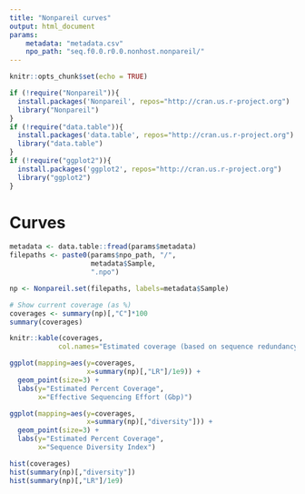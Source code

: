```yaml
---
title: "Nonpareil curves"
output: html_document
params:
    metadata: "metadata.csv"
    npo_path: "seq.f0.0.r0.0.nonhost.nonpareil/"
---
```


```r
knitr::opts_chunk$set(echo = TRUE)

if (!require("Nonpareil")){
  install.packages('Nonpareil', repos="http://cran.us.r-project.org")
  library("Nonpareil")
}
if (!require("data.table")){
  install.packages('data.table', repos="http://cran.us.r-project.org")
  library("data.table")
}
if (!require("ggplot2")){
  install.packages('ggplot2', repos="http://cran.us.r-project.org")
  library("ggplot2")
}
```

# Curves
```r
metadata <- data.table::fread(params$metadata)
filepaths <- paste0(params$npo_path, "/",
                    metadata$Sample, 
                    ".npo")

np <- Nonpareil.set(filepaths, labels=metadata$Sample)

# Show current coverage (as %)
coverages <- summary(np)[,"C"]*100 
summary(coverages)

knitr::kable(coverages,
            col.names="Estimated coverage (based on sequence redundancy)")

ggplot(mapping=aes(y=coverages,
                   x=summary(np)[,"LR"]/1e9)) +
  geom_point(size=3) +
  labs(y="Estimated Percent Coverage",
       x="Effective Sequencing Effort (Gbp)")

ggplot(mapping=aes(y=coverages,
                   x=summary(np)[,"diversity"])) +
  geom_point(size=3) +
  labs(y="Estimated Percent Coverage",
       x="Sequence Diversity Index")

hist(coverages)
hist(summary(np)[,"diversity"])
hist(summary(np)[,"LR"]/1e9)
```
